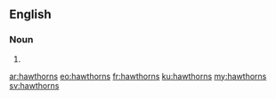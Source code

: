 ==English==

===Noun===
{{head|en}}

# {{plural of|hawthorn}}

[[ar:hawthorns]]
[[eo:hawthorns]]
[[fr:hawthorns]]
[[ku:hawthorns]]
[[my:hawthorns]]
[[sv:hawthorns]]